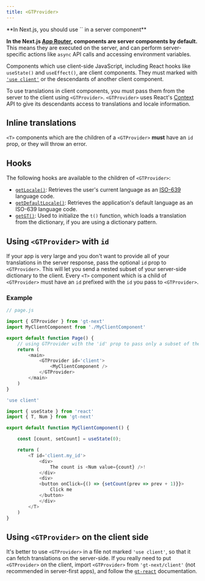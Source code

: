 ```yaml
---
title: <GTProvider>
---
```


<Callout type="warn">
    **In Next.js, you should use `<GTProvider>` in a server component**
</Callout>

**In the Next.js [App Router](https://nextjs.org/docs/app), components are server components by default.**
This means they are executed on the server, and can perform server-specific actions like `async` API calls and accessing environment variables.

Components which use client-side JavaScript, including React hooks like `useState()` and `useEffect()`, are client components. They must marked with [`'use client'`](https://nextjs.org/docs/app/building-your-application/rendering/client-components#using-client-components-in-nextjs) or the descendants of another client component.
   
To use translations in client components, you must pass them from the server to the client using `<GTProvider>`. `<GTProvider>` uses React's [Context](https://react.dev/learn/passing-data-deeply-with-context) API to give its descendants access to translations and locale information.

## Inline translations

`<T>` components which are the children of a `<GTProvider>` **must** have an `id` prop, or they will throw an error.

## Hooks

The following hooks are available to the children of `<GTProvider>`:

- [`getLocale()`](/gt-next/helpers#getlocale): Retrieves the user's current language as an [ISO-639](https://en.wikipedia.org/wiki/List_of_ISO_639_language_codes) language code.
- [`getDefaultLocale()`](/gt-next/helpers#getdefaultlocale): Retrieves the application's default language as an ISO-639 language code.
- [`getGT()`](/gt-next/dictionaries): Used to initialize the `t()` function, which loads a translation from the dictionary, if you are using a dictionary pattern.

## Using `<GTProvider>` with `id`

If your app is very large and you don't want to provide all of your translations in the server response, pass the optional `id` prop to `<GTProvider>`. 
This will let you send a nested subset of your server-side dictionary to the client. 
Every `<T>` component which is a child of `<GTProvider>` must have an `id` prefixed with the `id` you pass to `<GTProvider>`.

### Example

```javascript copy
// page.js

import { GTProvider } from 'gt-next'
import MyClientComponent from './MyClientComponent'

export default function Page() {
    // using GTProvider with the 'id' prop to pass only a subset of the dictionary to the client
    return (
        <main>
            <GTProvider id='client'>
                <MyClientComponent />
            </GTProvider>
        </main>
    )
}

```

```javascript copy
'use client'

import { useState } from 'react'
import { T, Num } from 'gt-next'

export default function MyClientComponent() {

    const [count, setCount] = useState(0);

    return (
        <T id='client.my_id'>
            <div>
                The count is <Num value={count} />!
            </div>
            <div>
            <button onClick={() => {setCount(prev => prev + 1)}}>
                Click me
            </button>
            </div>
        </T>
    )
}
```

## Using `<GTProvider>` on the client side

It's better to use `<GTProvider>` in a file not marked `'use client'`, so that it can fetch translations on the server-side. 
If you really need to put `<GTProvider>` on the client, import `<GTProvider>` from `'gt-next/client'` (not recommended in server-first apps), and follow the [`gt-react`](/gt-react/quickstart#add-gtprovider) documentation.